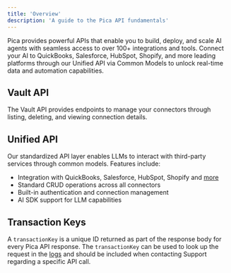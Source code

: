 ```yaml
---
title: 'Overview'
description: 'A guide to the Pica API fundamentals'
---
```


Pica provides powerful APIs that enable you to build, deploy, and scale AI agents with seamless access to over 100+ integrations and tools. 
Connect your AI to QuickBooks, Salesforce, HubSpot, Shopify, and more leading platforms through our Unified API via Common Models to unlock real-time data and automation capabilities.

## Vault API
The Vault API provides endpoints to manage your connectors through listing, deleting, and viewing connection details.

## Unified API 
Our standardized API layer enables LLMs to interact with third-party services through common models. Features include:

- Integration with QuickBooks, Salesforce, HubSpot, Shopify and [more](https://www.picaos.com/community/connectors)
- Standard CRUD operations across all connectors
- Built-in authentication and connection management
- AI SDK support for LLM capabilities

## Transaction Keys

A `transactionKey` is a unique ID returned as part of the response body for every Pica API response. The `transactionKey` can be used to look up the request in the [logs](https://app.picaos.com/logs) and should be included when contacting Support regarding a specific API call.
